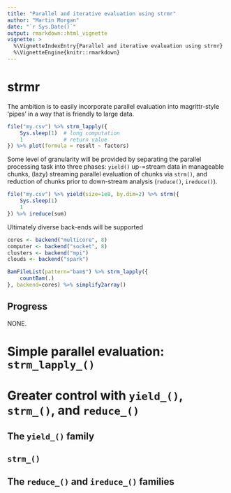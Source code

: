 ```yaml
---
title: "Parallel and iterative evaluation using strmr"
author: "Martin Morgan"
date: "`r Sys.Date()`"
output: rmarkdown::html_vignette
vignette: >
  %\VignetteIndexEntry{Parallel and iterative evaluation using strmr}
  %\VignetteEngine{knitr::rmarkdown}
---
```


# strmr

The ambition is to easily incorporate parallel evaluation into
magrittr-style 'pipes' in a way that is friendly to large data.

```r
file("my.csv") %>% strm_lapply({
    Sys.sleep(1)  # long computation
    1             # return value
}) %>% plot(formula = result ~ factors)
```

Some level of granularity will be provided by separating the parallel
processing task into three phases: `yield()` up-=stream data in
manageable chunks, (lazy) streaming parallel evaluation of chunks via
`strm()`, and reduction of chunks prior to down-stream analysis
(`reduce()`, `ireduce()`).

```r
file("my.csv") %>% yield(size=1e8, by.dim=2) %>% strm({
    Sys.sleep(1)
    1
}) %>% ireduce(sum)
```

Ultimately diverse back-ends will be supported

```r
cores <- backend("multicore", 8)
computer <- backend("socket", 8)
clusters <- backend("mpi")
clouds <- backend("spark")

BamFileList(pattern="bam$") %>% strm_lapply({
    countBam(.)
}, backend=cores) %>% simplify2array()
```

## Progress

NONE.

# Simple parallel evaluation: `strm_lapply_()`

# Greater control with `yield_()`, `strm_()`, and `reduce_()`

## The `yield_()` family

## `strm_()`

## The `reduce_()` and `ireduce_()` families
